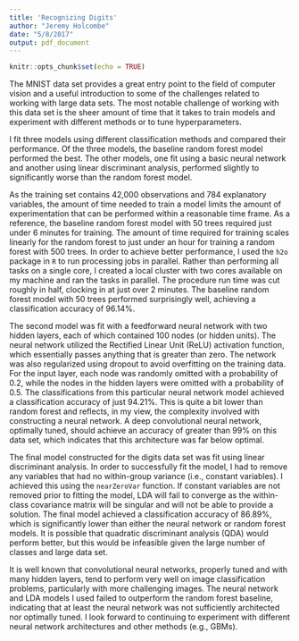 ```yaml
---
title: 'Recognizing Digits'
author: "Jeremy Holcombe"
date: "5/8/2017"
output: pdf_document
---
```


```r
knitr::opts_chunk$set(echo = TRUE)
```

The MNIST data set provides a great entry point to the field of computer vision and a useful introduction to some of the challenges related to working with large data sets. The most notable challenge of working with this data set is the sheer amount of time that it takes to train models and experiment with different methods or to tune hyperparameters.

I fit three models using different classification methods and compared their performance. Of the three models, the baseline random forest model performed the best. The other models, one fit using a basic neural network and another using linear discriminant analysis, performed slightly to significantly worse than the random forest model.

\begin{table}[ht]
\centering
\begin{tabular}{rlr}
  \hline
 & Method & KaggleScore \\ 
  \hline
1 & Random Forest & 0.9614 \\ 
  2 & Neural Network & 0.9421 \\ 
  3 & Linear Discriminant Analysis & 0.8689 \\ 
   \hline
\end{tabular}
\end{table}

As the training set contains 42,000 observations and 784 explanatory variables, the amount of time needed to train a model limits the amount of experimentation that can be performed within a reasonable time frame. As a reference, the baseline random forest model with 50 trees required just under 6 minutes for training. The amount of time required for training scales linearly for the random forest to just under an hour for training a random forest with 500 trees. In order to achieve better performance, I used the `h2o` package in `R` to run processing jobs in parallel. Rather than performing all tasks on a single core, I created a local cluster with two cores available on my machine and ran the tasks in parallel. The procedure run time was cut roughly in half, clocking in at just over 2 minutes. The baseline random forest model with 50 trees performed surprisingly well, achieving a classification accuracy of 96.14%.

The second model was fit with a feedforward neural network with two hidden layers, each of which contained 100 nodes (or hidden units). The neural network utilized the Rectified Linear Unit (ReLU) activation function, which essentially passes anything that is greater than zero. The network was also regularized using dropout to avoid overfitting on the training data. For the input layer, each node was randomly omitted with a probability of 0.2, while the nodes in the hidden layers were omitted with a probability of 0.5. The classifications from this particular neural network model achieved a classification accuracy of just 94.21%. This is quite a bit lower than random forest and reflects, in my view, the complexity involved with constructing a neural network. A deep convolutional neural network, optimally tuned, should achieve an accuracy of greater than 99% on this data set, which indicates that this architecture was far below optimal.

The final model constructed for the digits data set was fit using linear discriminant analysis. In order to successfully fit the model, I had to remove any variables that had no within-group variance (i.e., constant variables). I achieved this using the `nearZeroVar` function. If constant variables are not removed prior to fitting the model, LDA will fail to converge as the within-class covariance matrix will be singular and will not be able to provide a solution. The final model achieved a classification accuracy of 86.89%, which is significantly lower than either the neural network or random forest models. It is possible that quadratic discriminant analysis (QDA) would perform better, but this would be infeasible given the large number of classes and large data set.

It is well known that convolutional neural networks, properly tuned and with many hidden layers, tend to perform very well on image classification problems, particularly with more challenging images. The neural network and LDA models I used failed to outperform the random forest baseline, indicating that at least the neural network was not sufficiently architected nor optimally tuned. I look forward to continuing to experiment with different neural network architectures and other methods (e.g., GBMs).

